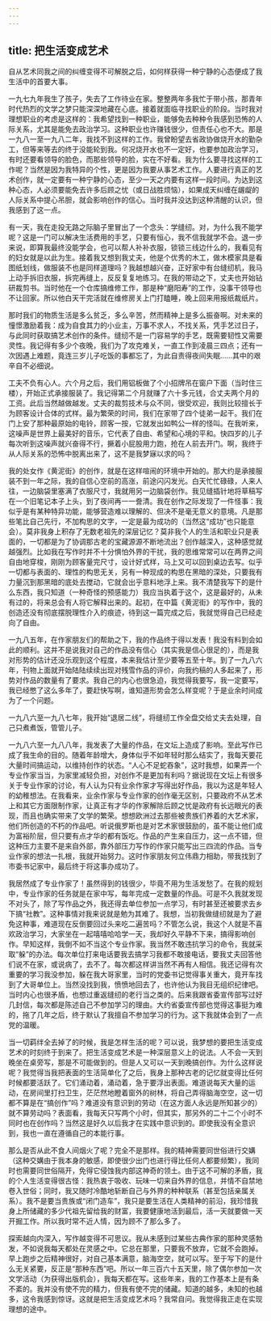 ```yaml
---
---
---
```

title: 把生活变成艺术
---




自从艺术同我之间的纠缠变得不可解脱之后，如何样获得一种宁静的心态便成了我生活中的首要大事。

一九七九年我生了孩子，失去了工作待业在家。整整两年多我忙于带小孩，那青年时代热烈的文学之梦只能深深地藏在心底。接着就面临寻找职业的阶段。当时我对理想职业的考虑是这样的：我希望找到一种职业，能够免去种种令我感到恐怖的人际关系，尤其是能免去政治学习。这种职业也许赚钱很少，但责任心也不大。那是一九八一至一九八二年，我找不到这样的工作。我曾盼望去省政协做烧开水的勤杂工，但等来等去的终于没能轮到我。何况烧开水也不一定好，也要参加政治学习，有时还要看领导的脸色，而那些领导的脸，实在不好看。我为什么要寻找这样的工作呢？当然是因为我特异的个性，更是因为我要从事艺术工作。人要进行真正的艺术创作，就一定要有一种宁静的心态，至少一天之内要有这样一段时间。为达到这种心态，人必须要能免去许多后顾之忧（或日战胜烦恼），如果成天纠缠在龌龊的人际关系中提心吊胆，就会影响创作的信心。当时我并没达到这种清醒的认识，但我感到了这一点。

有一天，我在走投无路之际脑子里冒出了一个念头：学缝纫。对，为什么我不能学呢？这是一门可以解决生活费用的手艺，只要有恒心，我不信我就学不会。退一步来说，即算我最终没能学会，也可以帮人补补衣服，锁锁三线边什么的，我看见有的妇女就是以此为生。接着我又想到我丈夫，他是个优秀的木工，做木模家具是看图纸划线，做服装不也是同样道理吗？我越想越兴奋，正好家中有台缝纫机，我马上动手拆旧衣服，拆完再缝上，反反复复地练习。在我的带动之下，丈夫也开始钻研裁剪书。当时他在一个仓库搞维修工作，那是种“磨阳寿”的工作，没事干领导也不让回家。所以他白天干完活就在维修房关上门打瞌睡，晚上回来用报纸裁纸片。

那时我们的物质生活是多么贫乏，多么辛苦，然而精神上是多么振奋啊。对未来的憧憬激励着我：成为自食其力的小业主，万事不求人，不找关系，凭手艺过日子，与此同时获取搞艺术创作的条件。缝纫不是一门容易学的手艺，既需要韧性又需要灵性。我记得有多少个夜晚，我们为了攻克难关，一直工作到凌晨三四点；还有一次因遇上难题，竟连三岁儿子吃饭的事都忘了，为此自责得夜间失眠……其中的艰辛自不必细说。

工夫不负有心人。六个月之后，我们用铝板做了个小招牌吊在窗户下面（当时住三楼），开始正式承接服装了。我记得第二个月就赚了六十多元钱，合丈夫两个月的工资。此后当然越做越发。丈夫的裁剪技术与众不同，很受欢迎，我则比较擅长于为顾客设计合体的式样。最为繁荣的时间，我们在家带了四个徒弟一起干。我们在门上安了那种最原始的电铃，顾客一按，它就发出如鸭公一样的怪叫。在我听来，这噪声是世界上最美好的音乐，它代表了自由、希望和心境的平和。快四岁的儿子每次听到这噪声就兴奋得不行，撅着小屁股用力跑，抢在人前去开门。啊，我终于从人际关系的恐怖中脱离出来了，这不是我梦寐以求的吗？

我的处女作《黄泥街》的创作，就是在这样喧闹的环境中开始的。那大约是承接服装不到一年之际，我的自信心空前的高涨，前途闪闪发光。白天忙忙碌碌，人来人往，一边脑袋里塞满了衣服尺寸，我就用另一边脑袋创作。我见缝插针地将草稿写在一个旧笔记本子上头，到了夜间再一一誊清。我在创作之际发现了一件怪事：我似乎是有某种特异功能，能够营造难以理解的、但决不是毫无意义的意境。凡是那些笔比自己先行，不加构思的文字，一定是最为成功的（当然这“成功”也只能意会）。莫非我身上积存了无数老祖先的深层记忆？莫非我个人的生活和职业只是表面的，一切都是为了协调那古老的宝藏源源不断地流出？创作越深入，这种感觉就越强烈。比如我在写作时并不十分惧怕外界的干扰，我的思维常常可以在两界之间自由地穿梭，刚刚为顾客量完尺寸，设计好式样，马上又可以回到桌边去写。似乎一切都与表面的、理性的构思无关，另有一种现成的构思在黑暗的深处，只要我有力量沉到那黑暗的底处去搅动，它就会出乎意料地浮上来。我不清楚我写下的是什么东西，我只知道（一种奇怪的预感能力）我应当执着于这个，这是最好的，从未有过的，将来总会有人将它解释出来的。起初，在中篇《黄泥街》的写作中，我的创造还没有彻底摆脱理性介入的痕迹，待到这一篇完成之后，我就觉得自己已经走向了自由。

一九八五年，在作家朋友们的帮助之下，我的作品终于得以发表！我没有料到会如此的顺利。这并不是说我对自己的作品没有信心（其实我是信心很足的），而是我对形势的估计还没乐观到这个程度，本来我估计至少要等五至十年。到了一九八六年，刊物上面就开始陆陆续续出现对残雪作品的评价，向我约稿的人多起来了，形势对作品的数量有了要求。我自己的内心也很急迫，我觉得我要写，我一定要写，我已经憋了这么多年了，要赶快写啊，谁知道形势会怎么样变呢？于是业余时间成为了一个问题。

一九八六至一九八七年，我开始“退居二线”，将缝纫工作全盘交给丈夫去处理，自己只煮煮饭，管管儿子。

一九八六至一九八八年，我发表了大量的作品，在文坛上造成了影响。至此写作已成了我生命的目的。随着年龄增大，身体似乎不如年轻时那么结实了，我每天要花大量时间搞运动，以维持创作的状态。“人心不足蛇吞象”，这时我想，如果弄一个专业作家当当，为家里减轻负担，对创作不是更加有利吗？据说现在文坛上有很多关于专业作家的讨论，有人认为只有业余作家才写得出好作品，我以为这是年轻人的幼稚想法。在我看来，业余作家与专业作家的创作毫无区别，只要政府不从艺术上和其它方面限制作家，让真正有才华的作家解除后顾之忧是政府有长远眼光的表现，而且也确实带来了文学的繁荣。想想欧洲过去那些被贵族们养着的大艺术家，他们所创造的不朽的作品吧。听说俄罗斯也是对艺术家很鼓励的，虽不能让他们成为富裕阶层，但只要有点才华的都有饭吃。作品的产生来自压力，这一点不错，但这种压力主要不是来自外部，靠外部压力写作的作家只能写出三四流的作品。当专业作家的想法一扎根，我就开始努力。这时作家朋友何立伟鼎力相助，带我找到了市委书记家中，最后终于将这事办成功了。

我居然成了专业作家了！虽然得到的钱很少，毕竟不用为生活发愁了。在我的规划中，专业作家的任务就是在家中写，每年完成一定数量的作品。可是不久我就发现不对头了，除了写作品之外，我还得去单位参加一点学习，有时甚至还被要求去乡下搞“社教”。这种事情对我来说就是勉为其难了。我想，当初我做缝纫就是为了避免这种事，难道现在反倒要回过头来吃二遍苦吗？不管怎么说，我这个人就是不喜欢政治学习，大家坐在一起嘻嘻哈哈学一天，我却好久平静不下来，搞得影响创作。早知这样，我倒不如不当这个专业作家。我当然不敢违抗学习的命令，我就采取“躲”的办法。每次单位打来电话要我去搞学习我都不敢接电话，要我丈夫回答他们说不在家，或说病了，去不了。每次都这样讲当然不再有人相信。我还记得有次重要的学习我没参加，躲在我大哥家里，当时的党委书记觉得事关重大，竟开车找到了大哥单位上。当然没找到我，愤愤地回去了，也许他认为我目无组织纪律吧。当时内心也很矛盾，也想过重返缝纫的老行当之类的。后来我跟省委宣传部写过好几封信，每次都是陈述自己不参加学习的理由。大约省委宣传部也觉得这事挺为难的，拖了几年之后，终于默认了我擅自不参加学习的行为。这下我就体会到了一点党的温暖。

当一切羁绊全去掉了的时候，我是怎样生活的呢？可以说，我梦想的要把生活变成艺术的时刻终于到来了。把生活变成艺术是一种深层意义上的说法。人不会一天到晚坐在桌旁写，那是不可能做到的。但是人又可以一天到晚搞创作。为什么这样说呢？我觉得当我把表面的生活简单化了之后，我身上那种古老的记忆就变得比任何时候都要活跃了。它们涌动着，涌动着，急于要浮出表面。难道说每天大量的运动，在房间里打扫卫生，茫茫然地瞪着窗外的树林，将自己弄得脑海空空，这一切都不算是在“搞创作”吗？难道没有意识到的劳动（在这方面人永远是所知甚少的）就不算劳动吗？表面看，我每天只写两个小时，但其实，那另外的二十二个小时不同时也在创作吗？当然这是好久以后我才在实践中意识到的。即使我没有全意识到，我也一直在遵循自己的本能行事。

那么是否从此不食人间烟火了呢？完全不是那样。我的精神需要同世俗进行交媾（这种交媾由于我本身的敏感，即使很少出门也进行得比任何人都要频繁），我同时也需要同世俗隔开，免得它侵蚀我内部这神奇的领土。由于这不可解的矛盾，我的个人生活变得很古怪：我热衷于吸收、玩味一切来自外界的信息，并情不自禁地卷入世俗；同时，我又随时冷酷地斩断自己与外界的种种联系（甚至包括亲属关系）。我不是要当贵族或“闭门造车”，我只是要生活在人类精神的前沿，我珍惜我身上所储藏的多少代祖先留给我的财富，我要健康地活到最后，活一天就要做一天开掘工作。所以我时常不近人情，因为顾不了那么多了。

探索越向内深入，写作越变得不可思议。我从未感到过某些古典作家的那种灵感勃发，不如说我每天都处在灵感之中。它总在那里，只要我不放弃，它就不会跑掉。早上跑步之后精神很好，对自己基本满意，脑海空空，就可以写。至于写下的是什么无关紧要，反正是“那种东西”吧。所以一年三百六十五天里，除了偶尔参加一次文学活动（为获得出版机会），我每天都在写。这些年来，我的工作基本上是有条不紊的。我并没有使不完的精力，但我有使不完的储藏。知道的越多，未知的也越多，这令我感到惊讶。这就是把生活变成艺术吗？我常自问。我觉得我正走在实现理想的途中。